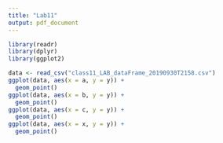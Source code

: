 ```yaml
---
title: "Lab11"
output: pdf_document
---
```


```r
library(readr)
library(dplyr)
library(ggplot2)
```


```r
data <- read_csv("class11_LAB_dataFrame_20190930T2158.csv")
ggplot(data, aes(x = a, y = y)) +
  geom_point()
ggplot(data, aes(x = b, y = y)) +
  geom_point()
ggplot(data, aes(x = c, y = y)) +
  geom_point()
ggplot(data, aes(x = x, y = y)) +
  geom_point()
```

